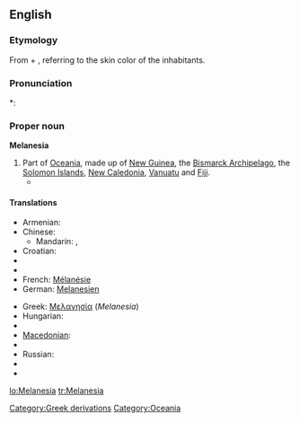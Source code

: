 {{wikipedia}}
==English==

===Etymology===
From {{etyl|grc}} {{term|μέλας||dark|sc=Polytonic|tr=melas|lang=grc}} + {{term|νῆσος||island|sc=Polytonic|tr=nēsos|lang=grc}}, referring to the skin color of the inhabitants.

===Pronunciation===
*: {{rhymes|iːʒə}}

===Proper noun===
'''Melanesia'''

# Part of [[Oceania]], made up of [[New Guinea]], the [[Bismarck Archipelago]], the [[Solomon Islands]], [[New Caledonia]], [[Vanuatu]] and [[Fiji]].
#* {{quote-journal
|passage=My job, then, is that of a cultural and religious broker of sorts, co-opting '''Melanesia''' to serve as a stimulus to thought in Le Moyne classrooms.
|page=315
|title=Thinking and teaching with the indigenous traditions of Melanesia
|journal=Beyond primitivism: indigenous religious traditions and modernity
|author=Mary N. MacDonald
|publisher=Routledge
|year=2004
|isbn=041527320X}}

====Translations====
{{trans-top}}
* Armenian: {{t|hy|Մելանեզիա|tr=Melanezia|xs=Armenian}}
* Chinese:
** Mandarin: {{t|zh|美拉尼西亞|sc=Hani}}, {{t|zh|美拉尼西亚|tr=Měilāníxīyà|sc=Hani}}
* Croatian: {{t-|hr|Melanezija|f}}
* {{trreq|Dutch}}
* {{trreq|Finnish}}
* French: [[Mélanésie]] {{f}}
* German: [[Melanesien]]
{{trans-mid}}
* Greek: [[Μελανησία]] (''Melanesia'') {{f}}
* Hungarian: {{t|hu|Melanézia}}
* {{trreq|Japanese}}
* [[Macedonian]]: {{t|mk|Меланезија|f|tr=Melanézija|xs=Macedonian}}
* {{trreq|Portuguese}}
* Russian: {{t|ru|Меланиезия|f|sc=Cyrl|tr=M'elanézia}}
* {{trreq|Spanish}}
* {{trreq|Thai}}
{{trans-bottom}}

[[Category:Greek derivations]]
[[Category:Oceania]]

[[lo:Melanesia]]
[[tr:Melanesia]]